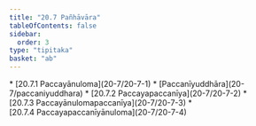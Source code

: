```yaml
---
title: "20.7 Pañhāvāra"
tableOfContents: false
sidebar:
  order: 3
type: "tipitaka"
basket: "ab"
---
```



<DynamicBreadcrumb />



<TableOfContents>
* [20.7.1 Paccayānuloma](20-7/20-7-1)
* [Paccanīyuddhāra](20-7/paccaniyuddhara)
* [20.7.2 Paccayapaccanīya](20-7/20-7-2)
* [20.7.3 Paccayānulomapaccanīya](20-7/20-7-3)
* [20.7.4 Paccayapaccanīyānuloma](20-7/20-7-4)
</TableOfContents>